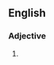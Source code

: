 ==English==

===Adjective===
{{head|en|adjective superlative form}}

# {{en-superlative of|brambly}}